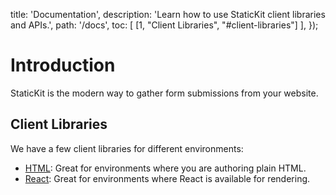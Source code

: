 
  title: 'Documentation',
  description: 'Learn how to use StaticKit client libraries and APIs.',
  path: '/docs',
  toc: [
    [1, "Client Libraries", "#client-libraries"]
  ],
});

# Introduction

StaticKit is the modern way to gather form submissions from your website. 

## Client Libraries

We have a few client libraries for different environments:

- [HTML](/docs/html): Great for environments where you are authoring plain HTML.
- [React](/docs/react): Great for environments where React is available for rendering.

